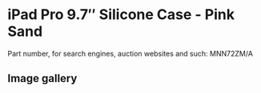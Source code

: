 # iPad Pro 9.7″ Silicone Case - Pink Sand

Part number, for search engines, auction websites and such: MNN72ZM/A

## Image gallery

<div style={{ width: "768px" }}>
  <GalleryComponent
    images={[
      {
        original: "/everysource/MNN72",
        thumbnail: "/everypreview/MNN72",
      },
      {
        original: "/everysource/MNN72_AV1_GOLD",
        thumbnail: "/everypreview/MNN72_AV1_GOLD",
      },
      {
        original: "/everysource/MNN72_AV1_ROSEGOLD",
        thumbnail: "/everypreview/MNN72_AV1_ROSEGOLD",
      },
      {
        original: "/everysource/MNN72_AV1_SILVER",
        thumbnail: "/everypreview/MNN72_AV1_SILVER",
      },
      {
        original: "/everysource/MNN72_AV1_SPACE_GRAY",
        thumbnail: "/everypreview/MNN72_AV1_SPACE_GRAY",
      },
      {
        original: "/everysource/MNN72_AV2",
        thumbnail: "/everypreview/MNN72_AV2",
      },
      {
        original: "/everysource/MNN72_AV3",
        thumbnail: "/everypreview/MNN72_AV3",
      },
      {
        original: "/everysource/MNN72_AV4",
        thumbnail: "/everypreview/MNN72_AV4",
      }
    ]}
  />
</div>